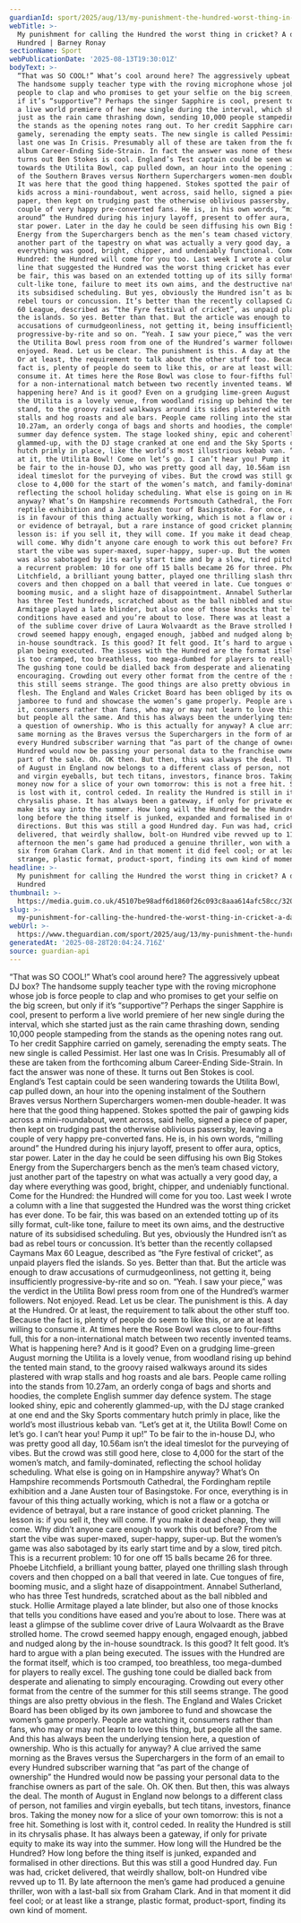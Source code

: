 ```yaml
---
guardianId: sport/2025/aug/13/my-punishment-the-hundred-worst-thing-in-cricket
webTitle: >-
  My punishment for calling the Hundred the worst thing in cricket? A day at the
  Hundred | Barney Ronay
sectionName: Sport
webPublicationDate: '2025-08-13T19:30:01Z'
bodyText: >-
  “That was SO COOL!” What’s cool around here? The aggressively upbeat DJ box?
  The handsome supply teacher type with the roving microphone whose job is force
  people to clap and who promises to get your selfie on the big screen, but only
  if it’s “supportive”? Perhaps the singer Sapphire is cool, present to perform
  a live world premiere of her new single during the interval, which she started
  just as the rain came thrashing down, sending 10,000 people stampeding from
  the stands as the opening notes rang out. To her credit Sapphire carried on
  gamely, serenading the empty seats. The new single is called Pessimist. Her
  last one was In Crisis. Presumably all of these are taken from the forthcoming
  album Career-Ending Side-Strain. In fact the answer was none of these. It
  turns out Ben Stokes is cool. England’s Test captain could be seen wandering
  towards the Utilita Bowl, cap pulled down, an hour into the opening instalment
  of the Southern Braves versus Northern Superchargers women-men double-header.
  It was here that the good thing happened. Stokes spotted the pair of gawping
  kids across a mini-roundabout, went across, said hello, signed a piece of
  paper, then kept on trudging past the otherwise oblivious passersby, leaving a
  couple of very happy pre-converted fans. He is, in his own words, “milling
  around” the Hundred during his injury layoff, present to offer aura, optics,
  star power. Later in the day he could be seen diffusing his own Big Stokes
  Energy from the Superchargers bench as the men’s team chased victory, just
  another part of the tapestry on what was actually a very good day, a day where
  everything was good, bright, chipper, and undeniably functional. Come for the
  Hundred: the Hundred will come for you too. Last week I wrote a column with a
  line that suggested the Hundred was the worst thing cricket has ever done. To
  be fair, this was based on an extended totting up of its silly format,
  cult-like tone, failure to meet its own aims, and the destructive nature of
  its subsidised scheduling. But yes, obviously the Hundred isn’t as bad as
  rebel tours or concussion. It’s better than the recently collapsed Caymans Max
  60 League, described as “the Fyre festival of cricket”, as unpaid players fled
  the islands. So yes. Better than that. But the article was enough to draw
  accusations of curmudgeonliness, not getting it, being insufficiently
  progressive-by-rite and so on. “Yeah. I saw your piece,” was the verdict in
  the Utilita Bowl press room from one of the Hundred’s warmer followers. Not
  enjoyed. Read. Let us be clear. The punishment is this. A day at the Hundred.
  Or at least, the requirement to talk about the other stuff too. Because the
  fact is, plenty of people do seem to like this, or are at least willing to
  consume it. At times here the Rose Bowl was close to four-fifths full, this
  for a non-international match between two recently invented teams. What is
  happening here? And is it good? Even on a grudging lime-green August morning
  the Utilita is a lovely venue, from woodland rising up behind the tented main
  stand, to the groovy raised walkways around its sides plastered with wrap
  stalls and hog roasts and ale bars. People came rolling into the stands from
  10.27am, an orderly conga of bags and shorts and hoodies, the complete English
  summer day defence system. The stage looked shiny, epic and coherently
  glammed-up, with the DJ stage cranked at one end and the Sky Sports commentary
  hutch primly in place, like the world’s most illustrious kebab van. “Let’s get
  at it, the Utilita Bowl! Come on let’s go. I can’t hear you! Pump it up!” To
  be fair to the in-house DJ, who was pretty good all day, 10.56am isn’t the
  ideal timeslot for the purveying of vibes. But the crowd was still good here,
  close to 4,000 for the start of the women’s match, and family-dominated,
  reflecting the school holiday scheduling. What else is going on in Hampshire
  anyway? What’s On Hampshire recommends Portsmouth Cathedral, the Fordingham
  reptile exhibition and a Jane Austen tour of Basingstoke. For once, everything
  is in favour of this thing actually working, which is not a flaw or a gotcha
  or evidence of betrayal, but a rare instance of good cricket planning. The
  lesson is: if you sell it, they will come. If you make it dead cheap, they
  will come. Why didn’t anyone care enough to work this out before? From the
  start the vibe was super-maxed, super-happy, super-up. But the women’s game
  was also sabotaged by its early start time and by a slow, tired pitch. This is
  a recurrent problem: 10 for one off 15 balls became 26 for three. Phoebe
  Litchfield, a brilliant young batter, played one thrilling slash through
  covers and then chopped on a ball that veered in late. Cue tongues of fire,
  booming music, and a slight haze of disappointment. Annabel Sutherland, who
  has three Test hundreds, scratched about as the ball nibbled and stuck. Hollie
  Armitage played a late blinder, but also one of those knocks that tells you
  conditions have eased and you’re about to lose. There was at least a glimpse
  of the sublime cover drive of Laura Wolvaardt as the Brave strolled home. The
  crowd seemed happy enough, engaged enough, jabbed and nudged along by the
  in-house soundtrack. Is this good? It felt good. It’s hard to argue with a
  plan being executed. The issues with the Hundred are the format itself, which
  is too cramped, too breathless, too mega-dumbed for players to really excel.
  The gushing tone could be dialled back from desperate and alienating to simply
  encouraging. Crowding out every other format from the centre of the summer for
  this still seems strange. The good things are also pretty obvious in the
  flesh. The England and Wales Cricket Board has been obliged by its own
  jamboree to fund and showcase the women’s game properly. People are watching
  it, consumers rather than fans, who may or may not learn to love this thing,
  but people all the same. And this has always been the underlying tension here,
  a question of ownership. Who is this actually for anyway? A clue arrived the
  same morning as the Braves versus the Superchargers in the form of an email to
  every Hundred subscriber warning that “as part of the change of ownership” the
  Hundred would now be passing your personal data to the franchise owners as
  part of the sale. Oh. OK then. But then, this was always the deal. The month
  of August in England now belongs to a different class of person, not families
  and virgin eyeballs, but tech titans, investors, finance bros. Taking the
  money now for a slice of your own tomorrow: this is not a free hit. Something
  is lost with it, control ceded. In reality the Hundred is still in its
  chrysalis phase. It has always been a gateway, if only for private equity to
  make its way into the summer. How long will the Hundred be the Hundred? How
  long before the thing itself is junked, expanded and formalised in other
  directions. But this was still a good Hundred day. Fun was had, cricket
  delivered, that weirdly shallow, bolt-on Hundred vibe revved up to 11. By late
  afternoon the men’s game had produced a genuine thriller, won with a last-ball
  six from Graham Clark. And in that moment it did feel cool; or at least like a
  strange, plastic format, product-sport, finding its own kind of moment.
headline: >-
  My punishment for calling the Hundred the worst thing in cricket? A day at the
  Hundred
thumbnail: >-
  https://media.guim.co.uk/45107be98adf6d1860f26c093c8aaa614afc58cc/320_0_3333_2668/500.jpg
slug: >-
  my-punishment-for-calling-the-hundred-the-worst-thing-in-cricket-a-day-at-the-hundred-or-barney-ronay
webUrl: >-
  https://www.theguardian.com/sport/2025/aug/13/my-punishment-the-hundred-worst-thing-in-cricket
generatedAt: '2025-08-28T20:04:24.716Z'
source: guardian-api
---
```

“That was SO COOL!” What’s cool around here? The aggressively upbeat DJ box? The handsome supply teacher type with the roving microphone whose job is force people to clap and who promises to get your selfie on the big screen, but only if it’s “supportive”? Perhaps the singer Sapphire is cool, present to perform a live world premiere of her new single during the interval, which she started just as the rain came thrashing down, sending 10,000 people stampeding from the stands as the opening notes rang out. To her credit Sapphire carried on gamely, serenading the empty seats. The new single is called Pessimist. Her last one was In Crisis. Presumably all of these are taken from the forthcoming album Career-Ending Side-Strain. In fact the answer was none of these. It turns out Ben Stokes is cool. England’s Test captain could be seen wandering towards the Utilita Bowl, cap pulled down, an hour into the opening instalment of the Southern Braves versus Northern Superchargers women-men double-header. It was here that the good thing happened. Stokes spotted the pair of gawping kids across a mini-roundabout, went across, said hello, signed a piece of paper, then kept on trudging past the otherwise oblivious passersby, leaving a couple of very happy pre-converted fans. He is, in his own words, “milling around” the Hundred during his injury layoff, present to offer aura, optics, star power. Later in the day he could be seen diffusing his own Big Stokes Energy from the Superchargers bench as the men’s team chased victory, just another part of the tapestry on what was actually a very good day, a day where everything was good, bright, chipper, and undeniably functional. Come for the Hundred: the Hundred will come for you too. Last week I wrote a column with a line that suggested the Hundred was the worst thing cricket has ever done. To be fair, this was based on an extended totting up of its silly format, cult-like tone, failure to meet its own aims, and the destructive nature of its subsidised scheduling. But yes, obviously the Hundred isn’t as bad as rebel tours or concussion. It’s better than the recently collapsed Caymans Max 60 League, described as “the Fyre festival of cricket”, as unpaid players fled the islands. So yes. Better than that. But the article was enough to draw accusations of curmudgeonliness, not getting it, being insufficiently progressive-by-rite and so on. “Yeah. I saw your piece,” was the verdict in the Utilita Bowl press room from one of the Hundred’s warmer followers. Not enjoyed. Read. Let us be clear. The punishment is this. A day at the Hundred. Or at least, the requirement to talk about the other stuff too. Because the fact is, plenty of people do seem to like this, or are at least willing to consume it. At times here the Rose Bowl was close to four-fifths full, this for a non-international match between two recently invented teams. What is happening here? And is it good? Even on a grudging lime-green August morning the Utilita is a lovely venue, from woodland rising up behind the tented main stand, to the groovy raised walkways around its sides plastered with wrap stalls and hog roasts and ale bars. People came rolling into the stands from 10.27am, an orderly conga of bags and shorts and hoodies, the complete English summer day defence system. The stage looked shiny, epic and coherently glammed-up, with the DJ stage cranked at one end and the Sky Sports commentary hutch primly in place, like the world’s most illustrious kebab van. “Let’s get at it, the Utilita Bowl! Come on let’s go. I can’t hear you! Pump it up!” To be fair to the in-house DJ, who was pretty good all day, 10.56am isn’t the ideal timeslot for the purveying of vibes. But the crowd was still good here, close to 4,000 for the start of the women’s match, and family-dominated, reflecting the school holiday scheduling. What else is going on in Hampshire anyway? What’s On Hampshire recommends Portsmouth Cathedral, the Fordingham reptile exhibition and a Jane Austen tour of Basingstoke. For once, everything is in favour of this thing actually working, which is not a flaw or a gotcha or evidence of betrayal, but a rare instance of good cricket planning. The lesson is: if you sell it, they will come. If you make it dead cheap, they will come. Why didn’t anyone care enough to work this out before? From the start the vibe was super-maxed, super-happy, super-up. But the women’s game was also sabotaged by its early start time and by a slow, tired pitch. This is a recurrent problem: 10 for one off 15 balls became 26 for three. Phoebe Litchfield, a brilliant young batter, played one thrilling slash through covers and then chopped on a ball that veered in late. Cue tongues of fire, booming music, and a slight haze of disappointment. Annabel Sutherland, who has three Test hundreds, scratched about as the ball nibbled and stuck. Hollie Armitage played a late blinder, but also one of those knocks that tells you conditions have eased and you’re about to lose. There was at least a glimpse of the sublime cover drive of Laura Wolvaardt as the Brave strolled home. The crowd seemed happy enough, engaged enough, jabbed and nudged along by the in-house soundtrack. Is this good? It felt good. It’s hard to argue with a plan being executed. The issues with the Hundred are the format itself, which is too cramped, too breathless, too mega-dumbed for players to really excel. The gushing tone could be dialled back from desperate and alienating to simply encouraging. Crowding out every other format from the centre of the summer for this still seems strange. The good things are also pretty obvious in the flesh. The England and Wales Cricket Board has been obliged by its own jamboree to fund and showcase the women’s game properly. People are watching it, consumers rather than fans, who may or may not learn to love this thing, but people all the same. And this has always been the underlying tension here, a question of ownership. Who is this actually for anyway? A clue arrived the same morning as the Braves versus the Superchargers in the form of an email to every Hundred subscriber warning that “as part of the change of ownership” the Hundred would now be passing your personal data to the franchise owners as part of the sale. Oh. OK then. But then, this was always the deal. The month of August in England now belongs to a different class of person, not families and virgin eyeballs, but tech titans, investors, finance bros. Taking the money now for a slice of your own tomorrow: this is not a free hit. Something is lost with it, control ceded. In reality the Hundred is still in its chrysalis phase. It has always been a gateway, if only for private equity to make its way into the summer. How long will the Hundred be the Hundred? How long before the thing itself is junked, expanded and formalised in other directions. But this was still a good Hundred day. Fun was had, cricket delivered, that weirdly shallow, bolt-on Hundred vibe revved up to 11. By late afternoon the men’s game had produced a genuine thriller, won with a last-ball six from Graham Clark. And in that moment it did feel cool; or at least like a strange, plastic format, product-sport, finding its own kind of moment.
